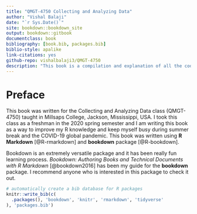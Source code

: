 ```yaml
--- 
title: "QMGT-4750 Collecting and Analyzing Data"
author: "Vishal Balaji"
date: "`r Sys.Date()`"
site: bookdown::bookdown_site
output: bookdown::gitbook
documentclass: book
bibliography: [book.bib, packages.bib]
biblio-style: apalike
link-citations: yes
github-repo: vishalbalaji3/QMGT-4750
description: "This book is a compilation and explanation of all the code used for Millsaps College's QMGT-4750: Collecting and Analyzing Data class."
---
```


# Preface {-}

This book was written for the Collecting and Analyzing Data class (QMGT-4750) taught in Millsaps College, Jackson, Mississippi, USA. I took this class as a freshman in the 2020 spring semester and I am writing this book as a way to improve my R knowledge and keep myself busy during summer break and the COVID-19 global pandemic. This book was written using **R Markdown** [@R-rmarkdown] and **bookdown** package [@R-bookdown]. 

Bookdown is an extremely versatile package and it has been really fun learning process. *Bookdown: Authoring Books and Technical Documents with R Markdown* [@bookdown2016] has been my guide for the **bookdown** package. I recommend anyone who is interested in this package to check it out.



```r
# automatically create a bib database for R packages
knitr::write_bib(c(
  .packages(), 'bookdown', 'knitr', 'rmarkdown', 'tidyverse'
), 'packages.bib')
```
